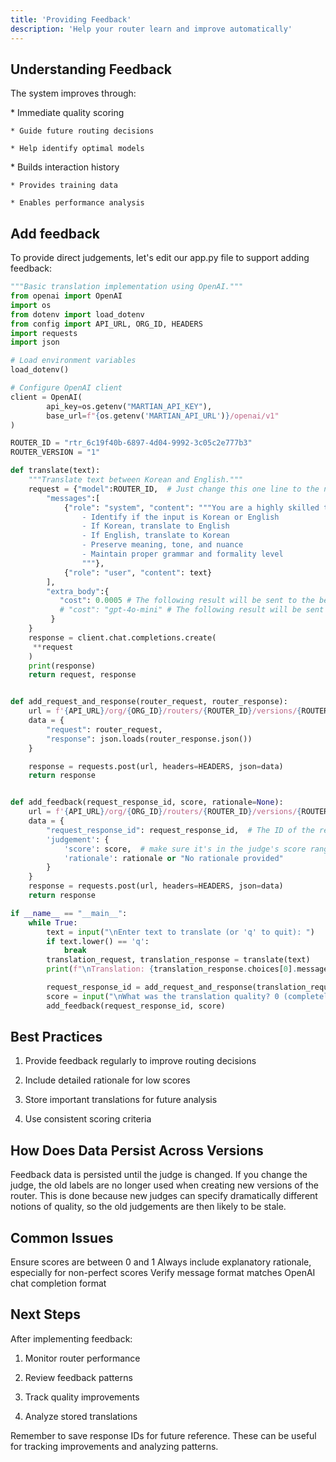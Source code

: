```yaml
---
title: 'Providing Feedback'
description: 'Help your router learn and improve automatically'
---
```


## Understanding Feedback

The system improves through:

<CardGroup cols={2}>
  <Card title="Direct Judgements" icon="star">
    * Immediate quality scoring

    * Guide future routing decisions

    * Help identify optimal models
  </Card>

  <Card title="Request/Response Storage" icon="database">
    * Builds interaction history

    * Provides training data

    * Enables performance analysis
  </Card>
</CardGroup>

## Add feedback

To provide direct judgements, let's edit our app.py file to support adding feedback:

```python app.py
"""Basic translation implementation using OpenAI."""
from openai import OpenAI
import os
from dotenv import load_dotenv
from config import API_URL, ORG_ID, HEADERS
import requests
import json 

# Load environment variables
load_dotenv()

# Configure OpenAI client
client = OpenAI(
        api_key=os.getenv("MARTIAN_API_KEY"),
        base_url=f"{os.getenv('MARTIAN_API_URL')}/openai/v1"
)

ROUTER_ID = "rtr_6c19f40b-6897-4d04-9992-3c05c2e777b3"
ROUTER_VERSION = "1"

def translate(text):
    """Translate text between Korean and English."""
    request = {"model":ROUTER_ID,  # Just change this one line to the name you used when creating a router to use your router
        "messages":[
            {"role": "system", "content": """You are a highly skilled translator with expertise in many languages. Your task is to:
                - Identify if the input is Korean or English
                - If Korean, translate to English
                - If English, translate to Korean
                - Preserve meaning, tone, and nuance
                - Maintain proper grammar and formality level
                """},
            {"role": "user", "content": text}
        ],
        "extra_body":{
           "cost": 0.0005 # The following result will be sent to the best performing model with an expected cost equal or below .005 cents or less
           # "cost": "gpt-4o-mini" # The following result will be sent to the best performing model with an expected cost equal or below gpt-4o-mini price
         }
    }
    response = client.chat.completions.create(
     **request   
    )
    print(response)
    return request, response


def add_request_and_response(router_request, router_response):
    url = f'{API_URL}/org/{ORG_ID}/routers/{ROUTER_ID}/versions/{ROUTER_VERSION}/response'
    data = {
        "request": router_request,
        "response": json.loads(router_response.json())
    }

    response = requests.post(url, headers=HEADERS, json=data)
    return response


def add_feedback(request_response_id, score, rationale=None):
    url = f'{API_URL}/org/{ORG_ID}/routers/{ROUTER_ID}/versions/{ROUTER_VERSION}/judgement'
    data = {
        "request_response_id": request_response_id,  # The ID of the request-response pair
        'judgement': {
            'score': score,  # make sure it's in the judge's score range
            'rationale': rationale or "No rationale provided"
        }
    }
    response = requests.post(url, headers=HEADERS, json=data)
    return response

if __name__ == "__main__":
    while True:
        text = input("\nEnter text to translate (or 'q' to quit): ")
        if text.lower() == 'q':
            break
        translation_request, translation_response = translate(text)
        print(f"\nTranslation: {translation_response.choices[0].message.content.strip()}")

        request_response_id = add_request_and_response(translation_request, translation_response).json()["request_response_id"]
        score = input("\nWhat was the translation quality? 0 (completely inaccurate) to 1 (completely accurate): ")
        add_feedback(request_response_id, score)
```

## Best Practices

1. Provide feedback regularly to improve routing decisions

2. Include detailed rationale for low scores

3. Store important translations for future analysis

4. Use consistent scoring criteria

## How Does Data Persist Across Versions

Feedback data is persisted until the judge is changed.
If you change the judge, the old labels are no longer used when creating new versions of the router.
This is done because new judges can specify dramatically different notions of quality, so the old judgements are then likely to be stale.

## Common Issues

<AccordionGroup>
  <Accordion title="Invalid Score Range">
    Ensure scores are between 0 and 1
  </Accordion>

  <Accordion title="Missing Rationale">
    Always include explanatory rationale, especially for non-perfect scores
  </Accordion>

  <Accordion title="Request Format">
    Verify message format matches OpenAI chat completion format
  </Accordion>
</AccordionGroup>

## Next Steps

After implementing feedback:

1. Monitor router performance

2. Review feedback patterns

3. Track quality improvements

4. Analyze stored translations

<Note>
  Remember to save response IDs for future reference. These can be useful for tracking improvements and analyzing patterns.
</Note>